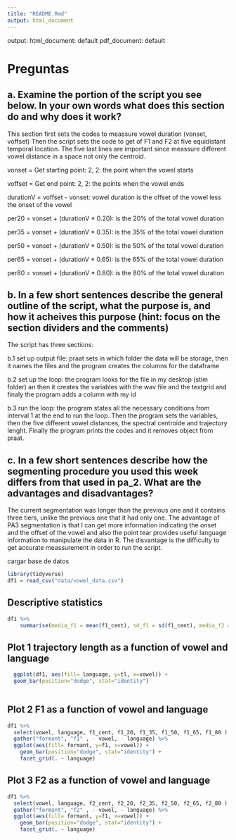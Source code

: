 ```yaml
---
title: "README.Rmd"
output: html_document
---
```


output:
  html_document: default
  pdf_document: default

# Preguntas

## a. Examine the portion of the script you see below. In your own words what does this section do and why does it work? 
This section first sets the codes to meassure vowel duration (vonset, voffset) Then the script sets the code to get of F1 and F2 at five equidistant temporal location. The five last lines are important since meassure different vowel distance in a space not only the centroid.

vonset = Get starting point: 2, 2: the point when the vowel starts

voffset = Get end point: 2, 2: the points when the vowel ends

durationV = voffset - vonset: vowel duration is the offset  of the vowel less the onset of the vowel

per20 = vonset + (durationV * 0.20): is the 20% of the total vowel duration

per35 = vonset + (durationV * 0.35): is the 35% of the total vowel duration

per50 = vonset + (durationV * 0.50): is the 50% of the total vowel duration

per65 = vonset + (durationV * 0.65): is the 65% of the total vowel duration

per80 = vonset + (durationV * 0.80): is the 80% of the total vowel duration

## b. In a few short sentences describe the general outline of the script, what the purpose is, and how it acheives this purpose (hint: focus on the section dividers and the comments)

The script has three sections: 

b.1 set up output file: praat sets in which folder the data will be storage, then it names the files and the program creates the columns for the dataframe

b.2 set up the loop: the program looks for the file in my desktop (stim folder) an then it creates the variables with the wav file and the textgrid and finaly the program adds a column with my id

b.3 run the loop: the program states all the necessary conditions from interval 1 at the end to run the loop. Then the program sets the variables, then the five different vowel distances, the spectral centroide and trajectory lenght. Finally the program prints the codes and it removes object from praat.

## c. In a few short sentences describe how the segmenting procedure you used this week differs from that used in pa_2. What are the advantages and disadvantages?
 The current segmentation was longer than the previous one and it contains three tiers, unlike the previous one that it had only one. The advantage of PA3 segmentation is that I can get more information indicating the onset and the offset of the vowel and also the point tear provides useful language information to manipulate the data in R. The disvantage is the difficulty to get accurate meassurement in order to run the script. 



cargar base de datos 
```r
library(tidyverse)
df1 = read_csv("data/vowel_data.csv")

```


## Descriptive statistics 
 
```r

df1 %>%
    summarise(media_f1 = mean(f1_cent), sd_f1 = sd(f1_cent), media_f2 = mean(f2_cent), sd_f2 = sd(f2_cent),  meadia_tl = mean(tl), sd_tl = sd(tl)) 


```


## Plot 1 trajectory length as a function of vowel and language
  
```r

  ggplot(df1, aes(fill= language, y=tl, x=vowel)) + 
  geom_bar(position="dodge", stat="identity")
  
```


## Plot 2 F1 as a function of vowel and language
```r
df1 %>% 
  select(vowel, language, f1_cent, f1_20, f1_35, f1_50, f1_65, f1_80 ) %>% 
  gather("formant", "f1" , - vowel, - language) %>% 
  ggplot(aes(fill= formant, y=f1, x=vowel)) + 
    geom_bar(position="dodge", stat="identity") +
    facet_grid(. ~ language)

```


## Plot 3 F2 as a function of vowel and language
```r
df1 %>% 
  select(vowel, language, f2_cent, f2_20, f2_35, f2_50, f2_65, f2_80 ) %>% 
  gather("formant", "f2" , - vowel, - language) %>% 
  ggplot(aes(fill= formant, y=f1, x=vowel)) + 
    geom_bar(position="dodge", stat="identity") +
    facet_grid(. ~ language)
```

